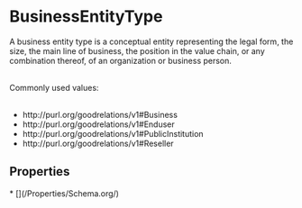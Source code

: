   
# BusinessEntityType

A business entity type is a conceptual entity representing the legal form, the size, the main line of business, the position in the value chain, or any combination thereof, of an organization or business person.<br/><br/>

Commonly used values:<br/><br/>

<ul>
<li>http://purl.org/goodrelations/v1#Business</li>
<li>http://purl.org/goodrelations/v1#Enduser</li>
<li>http://purl.org/goodrelations/v1#PublicInstitution</li>
<li>http://purl.org/goodrelations/v1#Reseller</li>
</ul>

## Properties

<Grid>
* [](/Properties/Schema.org/)
</Grid>

